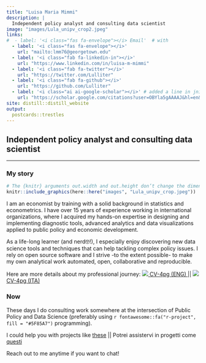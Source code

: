 ```yaml
---
title: "Luisa Maria Mimmi"
description: |
  Independent policy analyst and consulting data scientist
image: "images/Lula_unipv_crop2.jpeg"
links:
#  - label: '<i class="fas fa-envelope"></i> Email'  # with
  - label: '<i class="fas fa-envelope"></i>'
    url: "mailto:lmm76@georgetown.edu"
  - label: '<i class="fab fa-linkedin-in"></i>'
    url: "https://www.linkedin.com/in/luisa-m-mimmi"  
  - label: '<i class="fab fa-twitter"></i>'
    url: "https://twitter.com/Lulliter"
  - label: '<i class="fab fa-github"></i>'
    url: "https://github.com/Lulliter"
  - label: '<i class="ai ai-google-scholar"></i>' # added a line in jnitta.css for Academicons
    url: "https://scholar.google.com/citations?user=OBYla5gAAAAJ&hl=en&oi=ao"  
site: distill::distill_website    
output: 
  postcards::trestles
---
```


## Independent policy analyst and consulting data scientist

------------------------------------------------------------------------

### My story

```r
# The {knitr} arguments out.width and out.height don’t change the dimensions of the png created. Instead, they control the size of the HTML container on the web-page.
knitr::include_graphics(here::here("images", "Lula_unipv_crop.jpeg"))
```

```{=html}
<!-- DA https://github.com/apalbright/thelittledataset/blob/master/content/_index.Rmarkdown
NO perche si allarga !?!?! -->
```
<!-- <img src="./images/Lula_unipv_crop.jpeg" style="float: right; margin-right: 1px; margin-top: 1px" alt="" width="46%" height="46%" /> -->

```{=html}
<!-- DA https://stackoverflow.com/questions/255170/markdown-and-image-alignment
NO perche non funziona !?!?! -->
```
<!-- ![image alt <](./images/Lula_unipv_crop.jpeg) -->

I am an economist by training with a solid background in statistics and econometrics. I have over 15 years of experience working in international organizations, where I acquired my hands-on expertise in designing and implementing diagnostic tools, advanced analytics and data visualizations applied to public policy and economic development.

As a life-long learner (and nerd🤓!), I especially enjoy discovering new data science tools and techniques that can help tackling complex policy issues. I rely on open source software and I strive -to the extent possible- to make my own analytical work automated, open, collaborative and reproducible.

Here are more details about my professional journey: <a href="https://raw.githubusercontent.com/Lulliter/cv/master/01_CV_Rmarkdown/Luisa-M-Mimmi_CV.pdf"> <img src="images/gb.png"/> CV-4pg (ENG) </a> \|\| <a href="https://raw.githubusercontent.com/Lulliter/cv/master/02_CV_Rmarkdown_ITA/Luisa-M-Mimmi_CV_ITA.pdf"> <img src="images/it.png"/> CV-4pg (ITA) </a>

<!-- <a href="https://raw.githubusercontent.com/Lulliter/cv/master/03_CV_vitae/twentysecondsRES.pdf"> -->

<!--   <img src="images/icons8-great-britain-40.png" alt=""> Résumé-1pg (ENG)  -->

<!-- </a> -->

### Now

These days I do consulting work somewhere at the intersection of Public Policy and Data Science (preferably using `r fontawesome::fa("r-project", fill = "#5F85A7")` programming).

I could help you with projects like [these]() \|\| Potrei assistervi in progetti come [questi]()

Reach out to me anytime if you want to chat!

